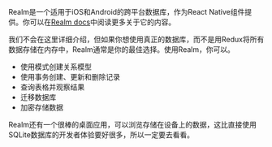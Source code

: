 
Realm是一个适用于iOS和Android的跨平台数据库，作为React Native组件提供。你可以在[Realm docs](https://realm.io/docs/javascript/latest/)中阅读更多关于它的内容。

我们不会在这里详细介绍，但如果你想使用真正的数据库，而不是用Redux将所有数据存储在内存中，Realm通常是你的最佳选择。使用Realm，你可以。

- 使用模式创建关系模型
- 使用事务创建、更新和删除记录
- 查询表格并观察结果
- 迁移数据库
- 加密存储数据

Realm还有一个很棒的桌面应用，可以浏览存储在设备上的数据，这比直接使用SQLite数据库的开发者体验要好很多，所以一定要去看看。
